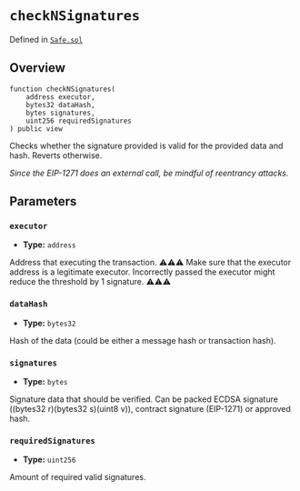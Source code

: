 # `checkNSignatures`
Defined in [`Safe.sol`](https://github.com/safe-global/safe-smart-account/tree/main/contracts/Safe.sol#L281)

## Overview

```solidity
function checkNSignatures(
    address executor,
    bytes32 dataHash,
    bytes signatures,
    uint256 requiredSignatures
) public view

```

Checks whether the signature provided is valid for the provided data and hash. Reverts otherwise.

*Since the EIP-1271 does an external call, be mindful of reentrancy attacks.*

## Parameters

### `executor`
- **Type:** `address`

Address that executing the transaction. ⚠️⚠️⚠️ Make sure that the executor address is a legitimate executor. Incorrectly passed the executor might reduce the threshold by 1 signature. ⚠️⚠️⚠️

### `dataHash`
- **Type:** `bytes32`

Hash of the data (could be either a message hash or transaction hash).

### `signatures`
- **Type:** `bytes`

Signature data that should be verified. Can be packed ECDSA signature ((bytes32 r)(bytes32 s)(uint8 v)), contract signature (EIP-1271) or approved hash.

### `requiredSignatures`
- **Type:** `uint256`

Amount of required valid signatures.
